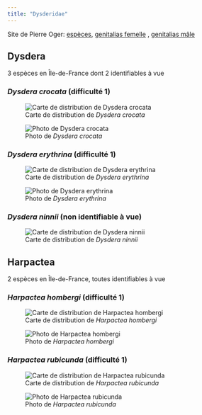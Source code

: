 ```yaml
---
title: "Dysderidae"
---
```


Site de Pierre Oger: [espèces](https://arachno.piwigo.com/index?/category/45-dysderidae), [genitalias femelle](https://arachno.piwigo.com/index?/tags/1460-_dysderidae_f) , [genitalias mâle](https://arachno.piwigo.com/index?/tags/1459-_dysderidae_m)



## Dysdera

3 espèces en Île-de-France dont 2 identifiables à vue



### *Dysdera crocata* (difficulté 1)

![Carte de distribution de *Dysdera crocata*](https://asfra.fr/Site/User_pages/Atlas/LR_ASFRA_Dysderidae_Dysdera%20crocata_2022-03-10.jpeg)

![Photo de *Dysdera crocata*](chemin/vers/photo.jpg)



### *Dysdera erythrina* (difficulté 1)

![Carte de distribution de *Dysdera erythrina*](https://asfra.fr/Site/User_pages/Atlas/LR_ASFRA_Dysderidae_Dysdera%20erythrina_2022-03-10.jpeg)

![Photo de *Dysdera erythrina*](chemin/vers/photo.jpg)



### *Dysdera ninnii* (non identifiable à vue)

![Carte de distribution de *Dysdera ninnii*](https://asfra.fr/Site/User_pages/Atlas/LR_ASFRA_Dysderidae_Dysdera%20ninnii_2022-03-10.jpeg)





## Harpactea

2 espèces en Île-de-France, toutes identifiables à vue



### *Harpactea hombergi* (difficulté 1)

![Carte de distribution de *Harpactea hombergi*](https://asfra.fr/Site/User_pages/Atlas/LR_ASFRA_Dysderidae_Harpactea%20hombergi_2022-03-10.jpeg)

![Photo de *Harpactea hombergi*](chemin/vers/photo.jpg)



### *Harpactea rubicunda* (difficulté 1)

![Carte de distribution de *Harpactea rubicunda*](https://asfra.fr/Site/User_pages/Atlas/LR_ASFRA_Dysderidae_Harpactea%20rubicunda_2022-03-10.jpeg)

![Photo de *Harpactea rubicunda*](chemin/vers/photo.jpg)



